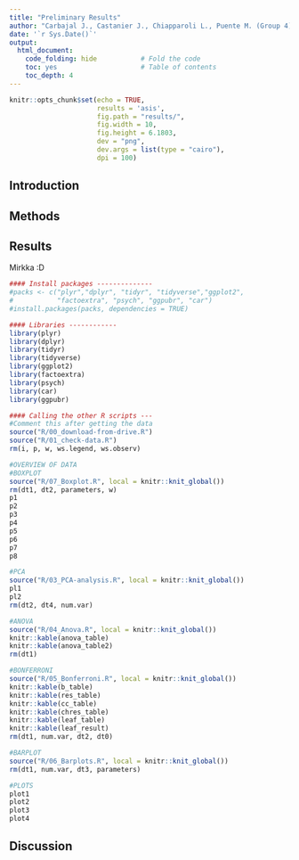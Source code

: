```yaml
---
title: "Preliminary Results"
author: "Carbajal J., Castanier J., Chiapparoli L., Puente M. (Group 4)"
date: '`r Sys.Date()`'
output:
  html_document:
    code_folding: hide           # Fold the code
    toc: yes                     # Table of contents
    toc_depth: 4                
---
```


```r
knitr::opts_chunk$set(echo = TRUE,
                      results = 'asis', 
                      fig.path = "results/",
                      fig.width = 10,
                      fig.height = 6.1803,
                      dev = "png",
                      dev.args = list(type = "cairo"),
                      dpi = 100)
```

## Introduction

## Methods

## Results 

Mirkka :D

```r
#### Install packages --------------
#packs <- c("plyr","dplyr", "tidyr", "tidyverse","ggplot2",
#           "factoextra", "psych", "ggpubr", "car")
#install.packages(packs, dependencies = TRUE)

#### Libraries ------------
library(plyr)
library(dplyr)
library(tidyr)
library(tidyverse)
library(ggplot2)
library(factoextra)
library(psych)
library(car)
library(ggpubr)

#### Calling the other R scripts ---
#Comment this after getting the data
source("R/00_download-from-drive.R")
source("R/01_check-data.R")
rm(i, p, w, ws.legend, ws.observ)

#OVERVIEW OF DATA
#BOXPLOT
source("R/07_Boxplot.R", local = knitr::knit_global())
rm(dt1, dt2, parameters, w)
p1 
p2
p3 
p4 
p5 
p6 
p7 
p8

#PCA
source("R/03_PCA-analysis.R", local = knitr::knit_global())
pl1
pl2
rm(dt2, dt4, num.var)

#ANOVA
source("R/04_Anova.R", local = knitr::knit_global())
knitr::kable(anova_table)
knitr::kable(anova_table2)
rm(dt1)

#BONFERRONI
source("R/05_Bonferroni.R", local = knitr::knit_global())
knitr::kable(b_table)
knitr::kable(res_table)
knitr::kable(cc_table)
knitr::kable(chres_table)
knitr::kable(leaf_table)
knitr::kable(leaf_result)
rm(dt1, num.var, dt2, dt0)

#BARPLOT
source("R/06_Barplots.R", local = knitr::knit_global())
rm(dt1, num.var, dt3, parameters)

#PLOTS
plot1
plot2
plot3
plot4
```

## Discussion


